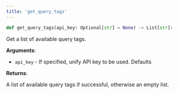 ```yaml
---
title: 'get_query_tags'
---
```


```python
def get_query_tags(api_key: Optional[str] = None) -> List[str]:
```

Get a list of available query tags.

**Arguments**:

- `api_key` - If specified, unify API key to be used. Defaults



**Returns**:

A list of available query tags if successful, otherwise an empty list.